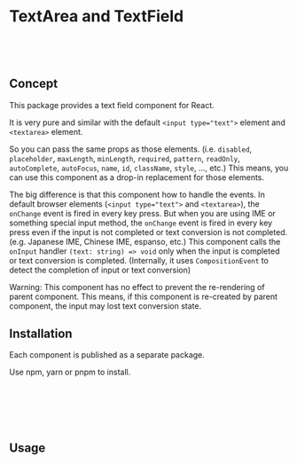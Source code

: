 # TextArea and TextField



<Meta title="Base/TextField/Introduction" />

<Canvas of={textFieldExample.Default} />

```jsx
<TextField value="あいうえお" placeholder="🔍 something">
```

<Canvas of={textAreaExample.Default} />

```jsx
<TextArea value="あいうえお"></TextArea>
```

## Concept

This package provides a text field component for React.

It is very pure and similar with the default `<input type="text">` element and `<textarea>` element.

So you can pass the same props as those elements. (i.e. `disabled`, `placeholder`, `maxLength`, `minLength`, `required`, `pattern`, `readOnly`, `autoComplete`, `autoFocus`, `name`, `id`, `className`, `style`, ..., etc.)
This means, you can use this component as a drop-in replacement for those elements.

The big difference is that this component how to handle the events.
In default browser elements (`<input type="text">` and `<textarea>`), the `onChange` event is fired in every key press.
But when you are using IME or something special input method, the `onChange` event is fired in every key press even if the input is not completed or text conversion is not completed. (e.g. Japanese IME, Chinese IME, espanso, etc.)
This component calls the `onInput` handler `(text: string) => void` only when the input is completed or text conversion is completed. (Internally, it uses `CompositionEvent` to detect the completion of input or text conversion)

Warning: This component has no effect to prevent the re-rendering of parent component.
This means, if this component is re-created by parent component, the input may lost text conversion state.

## Installation

Each component is published as a separate package.

Use npm, yarn or pnpm to install.

```sh
$ npm install @kitsuyui/react-textfield
```

```sh
$ yarn add @kitsuyui/react-textfield
```

```sh
$ pnpm add @kitsuyui/react-textfield
```

## Usage
